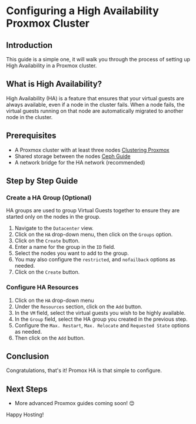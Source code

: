 
# Configuring a High Availability Proxmox Cluster

## Introduction

This guide is a simple one, it will walk you through the process of setting up
High Availability in a Proxmox cluster.

## What is High Availability?

High Availability (HA) is a feature that ensures that your virtual guests are
always available, even if a node in the cluster fails. When a node fails, the
virtual guests running on that node are automatically migrated to another node
in the cluster.

## Prerequisites

- A Proxmox cluster with at least three nodes
  [Clustering Proxmox](/proxmox/advanced/clustering-proxmox)
- Shared storage between the nodes [Ceph Guide](/proxmox/advanced/ceph-proxmox)
- A network bridge for the HA network (recommended)

## Step by Step Guide

<Steps>

### Create a HA Group (Optional)

HA groups are used to group Virtual Guests together to ensure they are started
only on the nodes in the group.

1. Navigate to the `Datacenter` view.
2. Click on the `HA` drop-down menu, then click on the `Groups` option.
3. Click on the `Create` button.
4. Enter a name for the group in the `ID` field.
5. Select the nodes you want to add to the group.
6. You may also configure the `restricted`, and `nofailback` options as needed.
7. Click on the `Create` button.

### Configure HA Resources

1. Click on the `HA` drop-down menu
2. Under the `Resources` section, click on the `Add` button.
3. In the `VM` field, select the virtual guests you wish to be highly available.
4. In the `Group` field, select the HA group you created in the previous step.
5. Configure the `Max. Restart`, `Max. Relocate` and `Requested State` options
   as needed.
6. Then click on the `Add` button.

</Steps>

## Conclusion

Congratulations, that's it! Promox HA is that simple to configure.

## Next Steps

- More advanced Proxmox guides coming soon! 😊

Happy Hosting!
